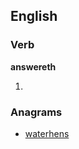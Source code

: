 ==English==

===Verb===
'''answereth'''

# {{archaic third-person singular of|answer}}

===Anagrams===
* [[waterhens#English|waterhens]]
